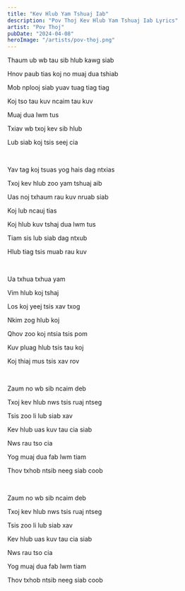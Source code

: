 ```yaml
---
title: "Kev Hlub Yam Tshuaj Iab"
description: "Pov Thoj Kev Hlub Yam Tshuaj Iab Lyrics"
artist: "Pov Thoj"
pubDate: "2024-04-08"
heroImage: "/artists/pov-thoj.png"
---
```


Thaum ub wb tau sib hlub kawg siab

Hnov paub tias koj no muaj dua tshiab

Mob nplooj siab yuav tuag tiag tiag

Koj tso tau kuv ncaim tau kuv

Muaj dua lwm tus

Txiav wb txoj kev sib hlub

Lub siab koj tsis seej cia

<br />

Yav tag koj tsuas yog hais dag ntxias

Txoj kev hlub zoo yam tshuaj aib

Uas noj txhaum rau kuv nruab siab

Koj lub ncauj tias

Koj hlub kuv tshaj dua lwm tus

Tiam sis lub siab dag ntxub

Hlub tiag tsis muab rau kuv

<br />

Ua txhua txhua yam

Vim hlub koj tshaj

Los koj yeej tsis xav txog

Nkim zog hlub koj

Qhov zoo koj ntsia tsis pom

Kuv pluag hlub tsis tau koj

Koj thiaj mus tsis xav rov

<br />

Zaum no wb sib ncaim deb

Txoj kev hlub nws tsis ruaj ntseg

Tsis zoo li lub siab xav

Kev hlub uas kuv tau cia siab

Nws rau tso cia

Yog muaj dua fab lwm tiam

Thov txhob ntsib neeg siab coob

<br />

Zaum no wb sib ncaim deb

Txoj kev hlub nws tsis ruaj ntseg

Tsis zoo li lub siab xav

Kev hlub uas kuv tau cia siab

Nws rau tso cia

Yog muaj dua fab lwm tiam

Thov txhob ntsib neeg siab coob
